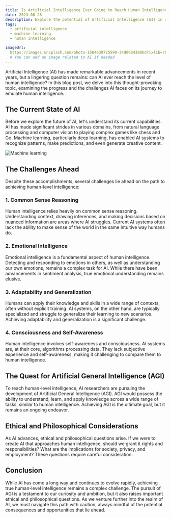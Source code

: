 ```yaml
---
title: Is Artificial Intelligence Ever Going to Reach Human Intelligence?
date: 2023-08-28
description: Explore the potential of Artificial Intelligence (AI) in achieving human-like intelligence and the challenges it faces.
tags:
  - artificial intelligence
  - machine learning
  - human intelligence

imageUrl:
  https://images.unsplash.com/photo-1504639725590-34d0984388bd?ixlib=rb-4.0.3&ixid=M3wxMjA3fDB8MHxwaG90by1wYWdlfHx8fGVufDB8fHx8fA%3D%3D&auto=format&fit=crop&w=1974&q=80
  # You can add an image related to AI if needed
---
```


Artificial Intelligence (AI) has made remarkable advancements in recent years, but a lingering question remains: can AI ever reach the level of human intelligence? In this blog post, we delve into this thought-provoking topic, examining the progress and the challenges AI faces on its journey to emulate human intelligence.

## The Current State of AI

Before we explore the future of AI, let's understand its current capabilities. AI has made significant strides in various domains, from natural language processing and computer vision to playing complex games like chess and Go. Machine learning, particularly deep learning, has enabled AI systems to recognize patterns, make predictions, and even generate creative content.

![Machine learning](https://images.unsplash.com/photo-1589254065909-b7086229d08c?ixlib=rb-4.0.3&ixid=M3wxMjA3fDB8MHxwaG90by1wYWdlfHx8fGVufDB8fHx8fA%3D%3D&auto=format&fit=crop&w=1887&q=80)

## The Challenges Ahead

Despite these accomplishments, several challenges lie ahead on the path to achieving human-level intelligence:

### 1. Common Sense Reasoning

Human intelligence relies heavily on common sense reasoning. Understanding context, drawing inferences, and making decisions based on nuanced information are areas where AI struggles. Current AI systems often lack the ability to make sense of the world in the same intuitive way humans do.

### 2. Emotional Intelligence

Emotional intelligence is a fundamental aspect of human intelligence. Detecting and responding to emotions in others, as well as understanding our own emotions, remains a complex task for AI. While there have been advancements in sentiment analysis, true emotional understanding remains elusive.

### 3. Adaptability and Generalization

Humans can apply their knowledge and skills in a wide range of contexts, often without explicit training. AI systems, on the other hand, are typically specialized and struggle to generalize their learning to new scenarios. Achieving adaptability and generalization is a significant challenge.

### 4. Consciousness and Self-Awareness

Human intelligence involves self-awareness and consciousness. AI systems are, at their core, algorithms processing data. They lack subjective experience and self-awareness, making it challenging to compare them to human intelligence.

## The Quest for Artificial General Intelligence (AGI)

To reach human-level intelligence, AI researchers are pursuing the development of Artificial General Intelligence (AGI). AGI would possess the ability to understand, learn, and apply knowledge across a wide range of tasks, similar to human intelligence. Achieving AGI is the ultimate goal, but it remains an ongoing endeavor.

## Ethical and Philosophical Considerations

As AI advances, ethical and philosophical questions arise. If we were to create AI that approaches human intelligence, should we grant it rights and responsibilities? What are the implications for society, privacy, and employment? These questions require careful consideration.

## Conclusion

While AI has come a long way and continues to evolve rapidly, achieving true human-level intelligence remains a complex challenge. The pursuit of AGI is a testament to our curiosity and ambition, but it also raises important ethical and philosophical questions. As we venture further into the realm of AI, we must navigate this path with caution, always mindful of the potential consequences and opportunities that lie ahead.
